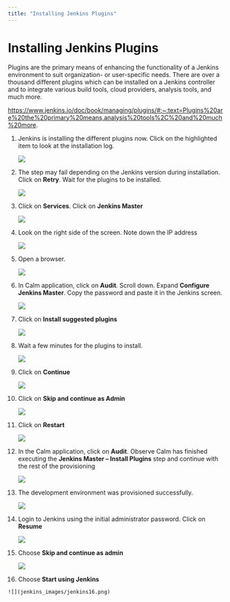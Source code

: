 ```yaml
---
title: "Installing Jenkins Plugins"
---
```


# Installing Jenkins Plugins

Plugins are the primary means of enhancing the functionality of a Jenkins environment to suit organization- or user-specific needs. There are over a thousand different plugins which can be installed on a Jenkins controller and to integrate various build tools, cloud providers, analysis tools, and much more.

https://www.jenkins.io/doc/book/managing/plugins/#:~:text=Plugins%20are%20the%20primary%20means,analysis%20tools%2C%20and%20much%20more.

1.	Jenkins is installing the different plugins now.  Click on the highlighted item to look at the installation log.

    ![](jenkins_images/jenkins1.png)

2.	The step may fail depending on the Jenkins version during installation.  Click on **Retry**.  Wait for the plugins to be installed.

    ![](jenkins_images/jenkins2.png)

3.	Click on **Services**.  Click on **Jenkins Master**

    ![](jenkins_images/jenkins3.png)

4.  Look on the right side of the screen.  Note down the IP address

    ![](jenkins_images/jenkins4.png)

5.	Open a browser.

    ![](jenkins_images/jenkins5.png)

6.	In Calm application, click on **Audit**.  Scroll down.  Expand **Configure Jenkins Master**.   Copy the password and paste it in the Jenkins screen.

    ![](jenkins_images/jenkins6.png)

7.	Click on **Install suggested plugins**

    ![](jenkins_images/jenkins7.png)

8.	Wait a few minutes for the plugins to install.

    ![](jenkins_images/jenkins8.png)

9.  Click on **Continue**

    ![](jenkins_images/jenkins9.png)

10.	Click on **Skip and continue as Admin**

    ![](jenkins_images/jenkins10.png)

11.	Click on **Restart**

    ![](jenkins_images/jenkins11.png)

12.	In the Calm application, click on **Audit**.  Observe Calm has finished executing the **Jenkins Master – Install Plugins** step and continue with the rest of the provisioning

    ![](jenkins_images/jenkins12.png)

13.	The development environment was provisioned successfully.

    ![](jenkins_images/jenkins13.png)

14.	Login to Jenkins using the initial administrator password.  Click on **Resume**

    ![](jenkins_images/jenkins14.png)

15.	Choose **Skip and continue as admin**

    ![](jenkins_images/jenkins15.png)

16.	 Choose **Start using Jenkins**

    ![](jenkins_images/jenkins16.png)











